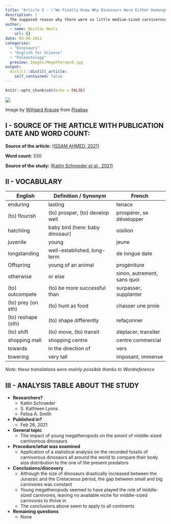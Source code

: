 ```yaml
---
title: "Article 5 - \"We Finally Know Why Dinosaurs Were Either Humongous or Tiny, Unlike Modern Animals\""
description: |
  The supposed reason why there were so little medium-sized carnivorous dinosaurs
author:
  - name: Nicolas Neels
    url: {}
date: 03-06-2021
categories:
  - "Dinosaurs"
  - "English for Science"
  - "Paleontology"
  preview: Images/Megatheropod.jpg
output:
  distill::distill_article:
    self_contained: false
---
```


```r
knitr::opts_chunk$set(echo = FALSE)
```
![](Images/Megatheropod.jpg)

Image by <a href="https://pixabay.com/users/willgard-4665627/?utm_source=link-attribution&amp;utm_medium=referral&amp;utm_campaign=image&amp;utm_content=5687815">Willgard Krause</a> from <a href="https://pixabay.com/?utm_source=link-attribution&amp;utm_medium=referral&amp;utm_campaign=image&amp;utm_content=5687815">Pixabay</a>

## I - SOURCE OF THE ARTICLE WITH PUBLICATION DATE AND WORD COUNT:
__Source of the article:__ [(ISSAM AHMED, 2021)](https://www.sciencealert.com/teenage-t-rex-edged-out-smaller-dinosaur-species-says-study)

__Word count:__ 530


__Source of the study:__ [(Katlin Schroeder *et al.*, 2021)](https://science.sciencemag.org/content/371/6532/941)


## II - VOCABULARY

| English              | Definition / Synonym                | French                     |
|----------------------|-------------------------------------|----------------------------|
| enduring             | lasting                             | tenace                     |
| (to) flourish        | (to) prosper, (to) develop well     | prospérer, se développer   |
| hatchling            | baby bird (here: baby dinosaur)     | oisillon                   |
| juvenile             | young                               | jeune                      |
| longstanding         | well-established, long-term         | de longue date             |
| Offspring            | young of an animal                  | progéniture                |
| otherwise            | or else                             | sinon, autrement, sans quoi|
| (to) outcompete      | (to) be more successful than        | surpasser, supplanter      |
| (to) prey (on sth)   | (to) hunt as food                   | chasser une proie          |
| (to) reshape (sth)   | (to) shape differently              | refaçonner                 |
| (to) shift           | (to) move, (to) transit             | déplacer, transiter        |
| shopping mall        | shopping centre	                   | centre commercial          |
| towards              | in the direction of                 | vers                       |
| towering             | very tall                           | imposant, immense          |

*Note: these translations were mainly possible thanks to Wordreference*

## III - ANALYSIS TABLE ABOUT THE STUDY

* **Researchers?**
    + Katlin Schroeder
    + S. Kathleen Lyons
    + Felisa A. Smith


* **Published in?**
    + Feb 26, 2021


* **General topic**
    + The impact of young megatheropods on the amont of middle-sized carnivorous dinosaurs

* **Procedure/what was examined**
    + Application of a statistical analysis on the recorded fossils of carnivorous dinosaurs all around the world to compare their body size distribution to the one of the present predators

* **Conclusions/discovery**
    + Although the size of dinosaurs drastically increased between the Jurassic and the Cretaceous period, the gap between small and big carnivores was constant
    + Young megatheropods seemed to have played the role of middle-sized carnivores, leaving no available niche for middle-sized carnivores to thrive in
    + The conclusions above seem to apply to all continents

* **Remaining questions**
    + None

